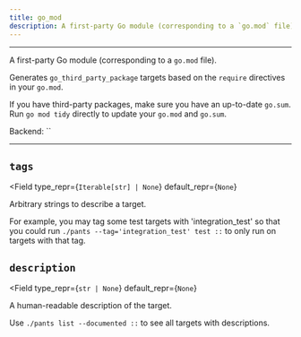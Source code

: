 ```yaml
---
title: go_mod
description: A first-party Go module (corresponding to a `go.mod` file).
---
```



---

A first-party Go module (corresponding to a `go.mod` file).

Generates `go_third_party_package` targets based on the `require` directives in your `go.mod`.

If you have third-party packages, make sure you have an up-to-date `go.sum`. Run `go mod tidy` directly to update your `go.mod` and `go.sum`.

Backend: <span className="color--primary">``</span>

---

<span className={styles.options}>

## `tags`

<Field
    type_repr={`Iterable[str] | None`}
    default_repr={`None`}
>

Arbitrary strings to describe a target.

For example, you may tag some test targets with &#x27;integration_test&#x27; so that you could run `./pants --tag='integration_test' test ::` to only run on targets with that tag.

</Field>

## `description`

<Field
    type_repr={`str | None`}
    default_repr={`None`}
>

A human-readable description of the target.

Use `./pants list --documented ::` to see all targets with descriptions.

</Field>

</span>

